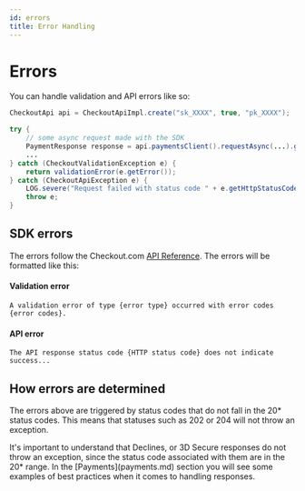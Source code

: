 ```yaml
---
id: errors
title: Error Handling
---
```



# Errors

You can handle validation and API errors like so:

```java
CheckoutApi api = CheckoutApiImpl.create("sk_XXXX", true, "pk_XXXX");

try {
    // some async request made with the SDK
    PaymentResponse response = api.paymentsClient().requestAsync(...).get();
    ...
} catch (CheckoutValidationException e) {
    return validationError(e.getError());
} catch (CheckoutApiException e) {
    LOG.severe("Request failed with status code " + e.getHttpStatusCode());
    throw e;
}
```

## SDK errors

The errors follow the Checkout.com [API Reference](https://api-reference.checkout.com/).
The errors will be formatted like this:

#### Validation error

```ssh
A validation error of type {error type} occurred with error codes {error codes}.
```

#### API error

```ssh
The API response status code {HTTP status code} does not indicate success...
```

## How errors are determined

The errors above are triggered by status codes that do not fall in the 20* status codes. This means that statuses such as 202 or 204 will not throw an exception.


<Information type="information">
    It's important to understand that Declines, or 3D Secure responses do not throw an exception, since the status code associated with them are in the 20* range. In the [Payments](payments.md) section you will see some examples of best practices when it comes to handling responses.
</Information>
